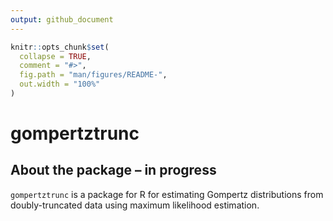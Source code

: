 ```yaml
---
output: github_document
---
```


<!-- README.md is generated from README.Rmd. Please edit that file -->

```r
knitr::opts_chunk$set(
  collapse = TRUE,
  comment = "#>",
  fig.path = "man/figures/README-",
  out.width = "100%"
)
```

# gompertztrunc 

## About the package -- in progress

`gompertztrunc` is a package for R for estimating Gompertz distributions from doubly-truncated data using maximum likelihood estimation.



